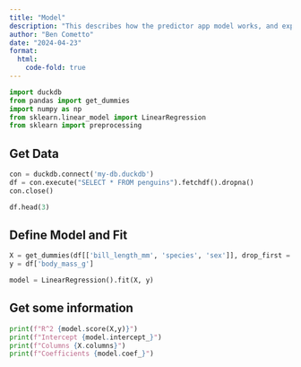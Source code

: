 ```yaml
---
title: "Model"
description: "This describes how the predictor app model works, and explores other models "
author: "Ben Cometto"
date: "2024-04-23"
format:
  html:
    code-fold: true
---
```


```python
import duckdb
from pandas import get_dummies
import numpy as np
from sklearn.linear_model import LinearRegression
from sklearn import preprocessing
```

## Get Data
```python
con = duckdb.connect('my-db.duckdb')
df = con.execute("SELECT * FROM penguins").fetchdf().dropna()
con.close()

df.head(3)
```

## Define Model and Fit
```python
X = get_dummies(df[['bill_length_mm', 'species', 'sex']], drop_first = True)
y = df['body_mass_g']

model = LinearRegression().fit(X, y)
```

## Get some information
```python
print(f"R^2 {model.score(X,y)}")
print(f"Intercept {model.intercept_}")
print(f"Columns {X.columns}")
print(f"Coefficients {model.coef_}")
```